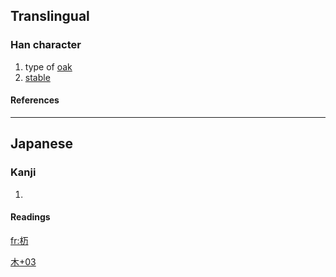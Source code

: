 ==Translingual==
===Han character===
{{Han char|rn=75|rad=木|as=03|sn=7|four=|canj=木一尸 (DMS)}}
# type of [[oak]]
# [[stable]]
====References====
{{Han ref|kx=0513.011|dkj=14488|dj=0898.110|hdz=21159.031|uh=6764|ud=26468}}

----
==Japanese==
===Kanji===
{{ja-kanji|grade=|rs=木03}}
# {{defn|Japanese}} 
====Readings====
{{ja-readings|on=|kun=[[とち]] (tochi)}}




[[Category:Japanese-only CJKV Characters|木+03]]

[[fr:杤]]